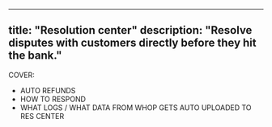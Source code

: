 
---
title: "Resolution center"
description: "Resolve disputes with customers directly before they hit the bank."
---


COVER:

- AUTO REFUNDS
- HOW TO RESPOND
- WHAT LOGS / WHAT DATA FROM WHOP GETS AUTO UPLOADED TO RES CENTER
